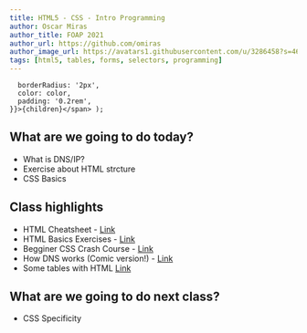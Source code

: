 ```yaml
---
title: HTML5 - CSS - Intro Programming
author: Oscar Miras
author_title: FOAP 2021
author_url: https://github.com/omiras
author_image_url: https://avatars1.githubusercontent.com/u/3286458?s=460&v=4
tags: [html5, tables, forms, selectors, programming]
---
```


      borderRadius: '2px',
      color: color,
      padding: '0.2rem',
    }}>{children}</span> );

## __<Highlight color="#ff8000">What are we going to do today?</Highlight>__

* What is DNS/IP?
* Exercise about HTML strcture
* CSS Basics

## __<Highlight color="#ff8000">Class highlights</Highlight>__ 

* HTML Cheatsheet - [Link](https://www.codecademy.com/learn/learn-html/modules/learn-html-elements/cheatsheet)
* HTML Basics Exercises - [Link](https://www.freecodecamp.org/learn/responsive-web-design/#basic-html-and-html5)
* Begginer CSS Crash Course - [Link](https://www.youtube.com/watch?v=yfoY53QXEnI)
* How DNS works (Comic version!) - [Link](https://howdns.works/)
* Some tables with HTML [Link](https://www.casares.blog/html-5-las-tablas-de-multiplicar/)

## __<Highlight color="#ff8000">What are we going to do next class?</Highlight>__

* CSS Specificity




